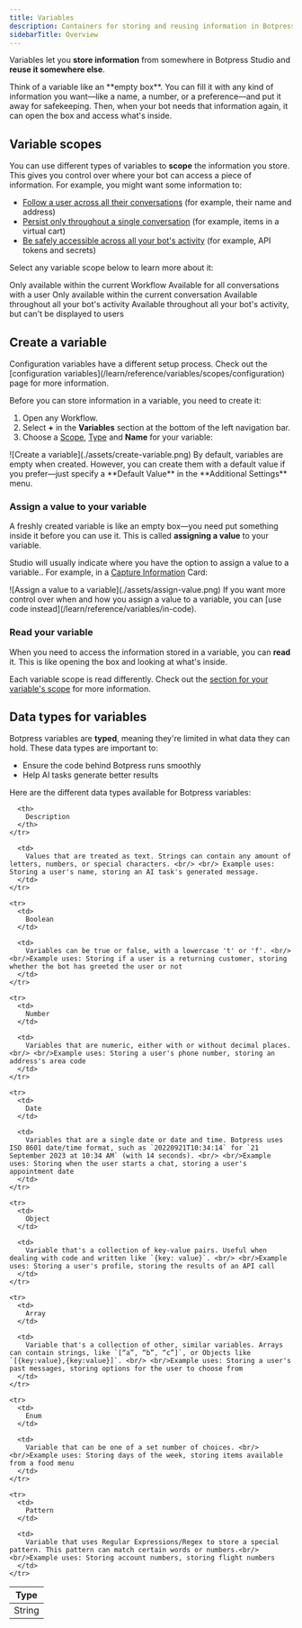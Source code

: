 ```yaml
---
title: Variables
description: Containers for storing and reusing information in Botpress Studio.
sidebarTitle: Overview
---
```


Variables let you **store information** from somewhere in Botpress Studio and **reuse it somewhere else**.

<Tip>
Think of a variable like an **empty box**. You can fill it with any kind of information you want—like a name, a number, or a preference—and put it away for safekeeping. Then, when your bot needs that information again, it can open the box and access what's inside.
</Tip>

## Variable scopes

You can use different types of variables to **scope** the information you store. This gives you control over where your bot can access a piece of information. For example, you might want some information to:

- [Follow a user across all their conversations](/learn/reference/variables/scopes/user) (for example, their name and address)
- [Persist only throughout a single conversation](/learn/reference/variables/scopes/conversation) (for example, items in a virtual cart)
- [Be safely accessible across all your bot's activity](/learn/reference/variables/scopes/configuration) (for example, API tokens and secrets)

Select any variable scope below to learn more about it:

<CardGroup cols={2}>
  <Card
    title="Workflow variables"
    href="/learn/reference/variables/scopes/workflow"
  >
    Only available within the current Workflow
  </Card>
  <Card
    title="User variables"
    href="/learn/reference/variables/scopes/user"
  >
    Available for all conversations with a user
  </Card>
  <Card
    title="Conversation variables"
    href="/learn/reference/variables/scopes/conversation"
  >
    Only available within the current conversation
  </Card>
  <Card
    title="Bot variables"
    href="/learn/reference/variables/scopes/bot"
  >
    Available throughout all your bot's activity
  </Card>
  <Card
    title="Configuration variables"
    href="/learn/reference/variables/scopes/configuration"
  >
    Available throughout all your bot's activity, but can't be displayed to users
  </Card>
</CardGroup>

## Create a variable

<Note>
  Configuration variables have a different setup process. Check out the [configuration variables](/learn/reference/variables/scopes/configuration) page for more information.
</Note>

Before you can store information in a variable, you need to create it:

1. Open any Workflow.
2. Select **+** in the **Variables** section at the bottom of the left navigation bar.
3. Choose a [Scope](#variable-scopes), [Type](#data-types-for-variables) and **Name** for your variable:

<Frame>
![Create a variable](./assets/create-variable.png)
</Frame>

<Note>
  By default, variables are empty when created. However, you can create them with a default value if you prefer—just specify a **Default Value** in the **Additional Settings** menu.
</Note>

### Assign a value to your variable

A freshly created variable is like an empty box—you need put something inside it before you can use it. This is called **assigning a value** to your variable.

Studio will usually indicate where you have the option to assign a value to a variable.. For example, in a [Capture Information](/learn/reference/cards/capture-information) Card:

<Frame>
![Assign a value to a variable](./assets/assign-value.png)
</Frame>

<Tip>
  If you want more control over when and how you assign a value to a variable, you can [use code instead](/learn/reference/variables/in-code).
</Tip>

### Read your variable

When you need to access the information stored in a variable, you can **read** it. This is like opening the box and looking at what's inside.

Each variable scope is read differently. Check out the [section for your variable's scope](#variable-scopes) for more information.

## Data types for variables

Botpress variables are **typed**, meaning they're limited in what data they can hold. These data types are important to:

- Ensure the code behind Botpress runs smoothly
- Help AI tasks generate better results

Here are the different data types available for Botpress variables:

<table>
  <thead>
    <tr>
      <th>
        Type
      </th>

      <th>
        Description
      </th>
    </tr>
  </thead>

  <tbody>
    <tr>
      <td>
        String
      </td>

      <td>
        Values that are treated as text. Strings can contain any amount of letters, numbers, or special characters. <br/> <br/> Example uses: Storing a user's name, storing an AI task's generated message.
      </td>
    </tr>

    <tr>
      <td>
        Boolean
      </td>

      <td>
        Variables can be true or false, with a lowercase 't' or 'f'. <br/> <br/>Example uses: Storing if a user is a returning customer, storing whether the bot has greeted the user or not
      </td>
    </tr>

    <tr>
      <td>
        Number
      </td>

      <td>
        Variables that are numeric, either with or without decimal places. <br/> <br/>Example uses: Storing a user's phone number, storing an address's area code
      </td>
    </tr>

    <tr>
      <td>
        Date
      </td>

      <td>
        Variables that are a single date or date and time. Botpress uses ISO 8601 date/time format, such as `20220921T10:34:14` for `21 September 2023 at 10:34 AM` (with 14 seconds). <br/> <br/>Example uses: Storing when the user starts a chat, storing a user's appointment date
      </td>
    </tr>

    <tr>
      <td>
        Object
      </td>

      <td>
        Variable that's a collection of key-value pairs. Useful when dealing with code and written like `{key: value}`. <br/> <br/>Example uses: Storing a user's profile, storing the results of an API call
      </td>
    </tr>

    <tr>
      <td>
        Array
      </td>

      <td>
        Variable that's a collection of other, similar variables. Arrays can contain strings, like `[“a”, “b”, “c”]`, or Objects like `[{key:value},{key:value}]`. <br/> <br/>Example uses: Storing a user's past messages, storing options for the user to choose from
      </td>
    </tr>

    <tr>
      <td>
        Enum
      </td>

      <td>
        Variable that can be one of a set number of choices. <br/> <br/>Example uses: Storing days of the week, storing items available from a food menu
      </td>
    </tr>

    <tr>
      <td>
        Pattern
      </td>

      <td>
        Variable that uses Regular Expressions/Regex to store a special pattern. This pattern can match certain words or numbers.<br/> <br/>Example uses: Storing account numbers, storing flight numbers
      </td>
    </tr>
  </tbody>
</table>